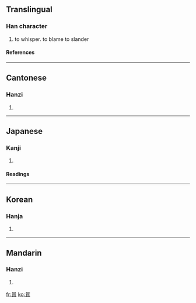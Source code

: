 ==Translingual==
===Han character===
{{Han char|rn=30|rad=口|as=06|sn=9|four=6040<sub>1</sub>|canj=口尸十 (RSJ)}}
# to whisper. to blame to slander
====References====
{{Han ref|kx=0185.240|dkj=03527|dj=0405.220|hdz=10612.050|uh=54A0|ud=21664|bh=CE48|bd=52808}}
----
==Cantonese==
===Hanzi===
{{yue-hanzi|jyut=|y=chap1}}
# {{defn|Cantonese}}
----
==Japanese==
===Kanji===
{{ja-kanji|grade=|rs=口06}}
# {{defn|Japanese}} 
====Readings====
{{ja-readings|on=[[しゅう]] (shū), [[ゆう]] (yū)|kun=[[ささやく]] (sasayaku), [[そしる]] (soshiru)}}
----
==Korean==
===Hanja===
{{ko-hanja|hangeul=집|rv=jip|mr=chip}}
# {{defn|Korean}}
----
==Mandarin==
===Hanzi===
{{cmn-hanzi|pin=[[qì]] ([[qi4]])|wg=ch'i<sup>4</sup>}}
# {{defn|Mandarin}}

[[fr:咠]]
[[ko:咠]]